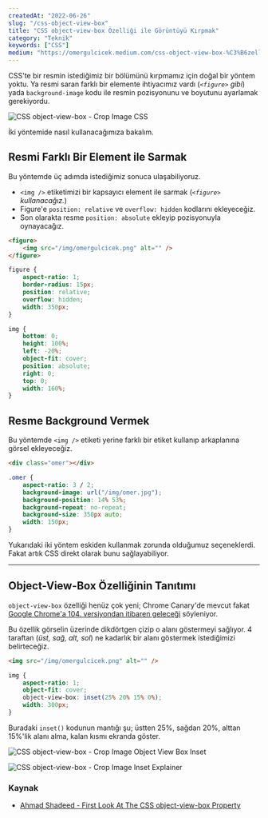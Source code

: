 ```yaml
---
createdAt: "2022-06-26"
slug: "/css-object-view-box"
title: "CSS object-view-box Özelliği ile Görüntüyü Kırpmak"
category: "Teknik"
keywords: ["CSS"]
medium: "https://omergulcicek.medium.com/css-object-view-box-%C3%B6zelli%C4%9Fi-ile-g%C3%B6r%C3%BCnt%C3%BCy%C3%BC-k%C4%B1rpmak-1c9d8bf1fb82"
---
```


CSS'te bir resmin istediğimiz bir bölümünü kırpmamız için doğal bir yöntem yoktu. Ya resmi saran farklı bir elemente ihtiyacımız vardı (_`<figure>` gibi_) yada `background-image` kodu ile resmin pozisyonunu ve boyutunu ayarlamak gerekiyordu.

![CSS object-view-box - Crop Image CSS](/blog/2022-06-26/crop-image-css.png)

İki yöntemide nasıl kullanacağımıza bakalım.

## Resmi Farklı Bir Element ile Sarmak

Bu yöntemde üç adımda istediğimiz sonuca ulaşabiliyoruz.

- `<img />` etiketimizi bir kapsayıcı element ile sarmak (_`<figure>` kullanacağız._)
- Figure'e `position: relative` ve `overflow: hidden` kodlarını ekleyeceğiz.
- Son olarakta resme `position: absolute` ekleyip pozisyonuyla oynayacağız.

```html
<figure>
	<img src="/img/omergulcicek.png" alt="" />
</figure>
```

```css
figure {
	aspect-ratio: 1;
	border-radius: 15px;
	position: relative;
	overflow: hidden;
	width: 350px;
}

img {
	bottom: 0;
	height: 100%;
	left: -20%;
	object-fit: cover;
	position: absolute;
	right: 0;
	top: 0;
	width: 160%;
}
```

## Resme Background Vermek

Bu yöntemde `<img />` etiketi yerine farklı bir etiket kullanıp arkaplanına görsel ekleyeceğiz.

```html
<div class="omer"></div>
```

```css
.omer {
	aspect-ratio: 3 / 2;
	background-image: url("/img/omer.jpg");
	background-position: 14% 53%;
	background-repeat: no-repeat;
	background-size: 350px auto;
	width: 150px;
}
```

Yukarıdaki iki yöntem eskiden kullanmak zorunda olduğumuz seçeneklerdi. Fakat artık CSS direkt olarak bunu sağlayabiliyor.

---

## Object-View-Box Özelliğinin Tanıtımı

`object-view-box` özelliği henüz çok yeni; Chrome Canary'de mevcut fakat <a href="https://groups.google.com/a/chromium.org/g/blink-dev/c/-s-nu3A-qAo/m/YYlxSLKkAgAJ?pli=1" target="_blank" rel="noreferrer noopener">Google Chrome'a 104. versiyondan itibaren geleceği</a> söyleniyor.

Bu özellik görselin üzerinde dikdörtgen çizip o alanı göstermeyi sağlıyor. 4 taraftan (_üst, sağ, alt, sol_) ne kadarlık bir alanı göstermek istediğimizi belirteceğiz.

```html
<img src="/img/omergulcicek.png" alt="" />
```

```css
img {
	aspect-ratio: 1;
	object-fit: cover;
	object-view-box: inset(25% 20% 15% 0%);
	width: 300px;
}
```

Buradaki `inset()` kodunun mantığı şu; üstten 25%, sağdan 20%, alttan 15%'lik alanı alma, kalan kısmı ekranda göster.

![CSS object-view-box - Crop Image Object View Box Inset](/blog/2022-06-26/crop-image-object-view-box-inset.png)

![CSS object-view-box - Crop Image Inset Explainer](/blog/2022-06-26/crop-image-inset-explainer.png)

### Kaynak

- <a href="https://ishadeed.com/article/css-object-view-box/" target="_blank" rel="noreferrer noopener">Ahmad Shadeed - First Look At The CSS object-view-box Property</a>
